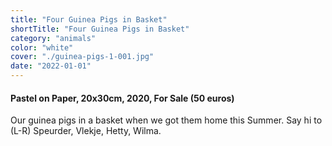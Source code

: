 ```yaml
---
title: "Four Guinea Pigs in Basket"
shortTitle: "Four Guinea Pigs in Basket"
category: "animals"
color: "white"
cover: "./guinea-pigs-1-001.jpg"
date: "2022-01-01"
---
```

    
#### Pastel on Paper, 20x30cm, 2020, For Sale (50 euros)
    
Our guinea pigs in a basket when we got them home this Summer. Say hi to (L-R) Speurder, Vlekje, Hetty, Wilma.